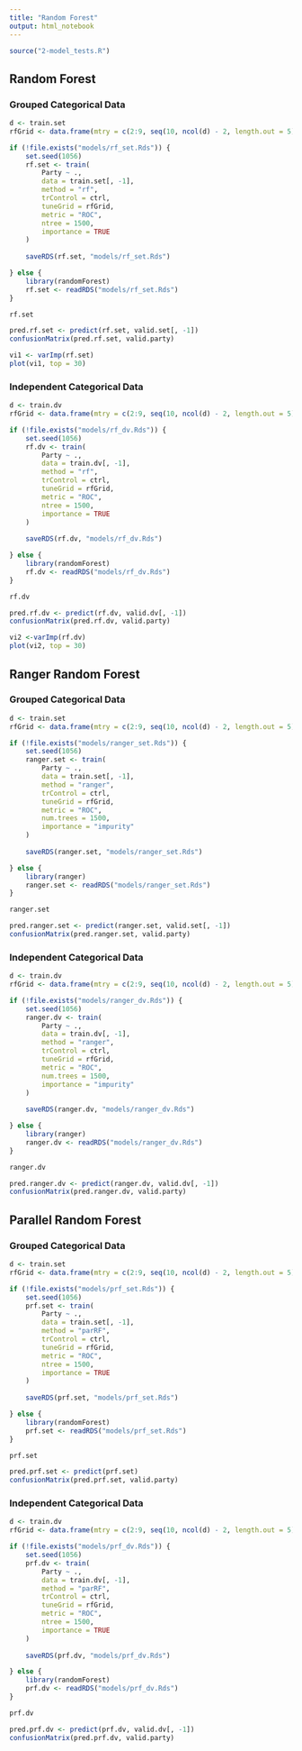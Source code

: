 ```yaml
---
title: "Random Forest"
output: html_notebook
---
```


```r
source("2-model_tests.R")
```

## Random Forest

### Grouped Categorical Data
```r
d <- train.set
rfGrid <- data.frame(mtry = c(2:9, seq(10, ncol(d) - 2, length.out = 5)))
```

```r
if (!file.exists("models/rf_set.Rds")) {
    set.seed(1056)
    rf.set <- train(
        Party ~ .,
        data = train.set[, -1],
        method = "rf",
        trControl = ctrl,
        tuneGrid = rfGrid,
        metric = "ROC",
        ntree = 1500,
        importance = TRUE
    )
    
    saveRDS(rf.set, "models/rf_set.Rds")

} else {
    library(randomForest)
    rf.set <- readRDS("models/rf_set.Rds")
}
```

```r
rf.set
```

```r
pred.rf.set <- predict(rf.set, valid.set[, -1])
confusionMatrix(pred.rf.set, valid.party)
```

```r
vi1 <- varImp(rf.set)
plot(vi1, top = 30)
```

### Independent Categorical Data

```r
d <- train.dv
rfGrid <- data.frame(mtry = c(2:9, seq(10, ncol(d) - 2, length.out = 5)))
```

```r
if (!file.exists("models/rf_dv.Rds")) {
    set.seed(1056)
    rf.dv <- train(
        Party ~ .,
        data = train.dv[, -1],
        method = "rf",
        trControl = ctrl,
        tuneGrid = rfGrid,
        metric = "ROC",
        ntree = 1500,
        importance = TRUE
    )
    
    saveRDS(rf.dv, "models/rf_dv.Rds")

} else {
    library(randomForest)
    rf.dv <- readRDS("models/rf_dv.Rds")
}
```

```r
rf.dv
```

```r
pred.rf.dv <- predict(rf.dv, valid.dv[, -1])
confusionMatrix(pred.rf.dv, valid.party)
```

```r
vi2 <-varImp(rf.dv)
plot(vi2, top = 30)
```

## Ranger Random Forest

### Grouped Categorical Data

```r
d <- train.set
rfGrid <- data.frame(mtry = c(2:9, seq(10, ncol(d) - 2, length.out = 5)))
```

```r
if (!file.exists("models/ranger_set.Rds")) {
    set.seed(1056)
    ranger.set <- train(
        Party ~ .,
        data = train.set[, -1],
        method = "ranger",
        trControl = ctrl,
        tuneGrid = rfGrid,
        metric = "ROC",
        num.trees = 1500,
        importance = "impurity"
    )
    
    saveRDS(ranger.set, "models/ranger_set.Rds")

} else {
    library(ranger)
    ranger.set <- readRDS("models/ranger_set.Rds")
}
```
```r
ranger.set
```

```r
pred.ranger.set <- predict(ranger.set, valid.set[, -1])
confusionMatrix(pred.ranger.set, valid.party)
```

### Independent Categorical Data

```r
d <- train.dv
rfGrid <- data.frame(mtry = c(2:9, seq(10, ncol(d) - 2, length.out = 5)))
```

```r
if (!file.exists("models/ranger_dv.Rds")) {
    set.seed(1056)
    ranger.dv <- train(
        Party ~ .,
        data = train.dv[, -1],
        method = "ranger",
        trControl = ctrl,
        tuneGrid = rfGrid,
        metric = "ROC",
        num.trees = 1500,
        importance = "impurity"
    )
    
    saveRDS(ranger.dv, "models/ranger_dv.Rds")

} else {
    library(ranger)
    ranger.dv <- readRDS("models/ranger_dv.Rds")
}
```

```r
ranger.dv
```

```r
pred.ranger.dv <- predict(ranger.dv, valid.dv[, -1])
confusionMatrix(pred.ranger.dv, valid.party)
```

## Parallel Random Forest

### Grouped Categorical Data
```r
d <- train.set
rfGrid <- data.frame(mtry = c(2:9, seq(10, ncol(d) - 2, length.out = 5)))
```

```r
if (!file.exists("models/prf_set.Rds")) {
    set.seed(1056)
    prf.set <- train(
        Party ~ .,
        data = train.set[, -1],
        method = "parRF",
        trControl = ctrl,
        tuneGrid = rfGrid,
        metric = "ROC",
        ntree = 1500,
        importance = TRUE
    )
    
    saveRDS(prf.set, "models/prf_set.Rds")

} else {
    library(randomForest)
    prf.set <- readRDS("models/prf_set.Rds")
}
```

```r
prf.set
```

```r
pred.prf.set <- predict(prf.set)
confusionMatrix(pred.prf.set, valid.party)
```

### Independent Categorical Data

```r
d <- train.dv
rfGrid <- data.frame(mtry = c(2:9, seq(10, ncol(d) - 2, length.out = 5)))
```

```r
if (!file.exists("models/prf_dv.Rds")) {
    set.seed(1056)
    prf.dv <- train(
        Party ~ .,
        data = train.dv[, -1],
        method = "parRF",
        trControl = ctrl,
        tuneGrid = rfGrid,
        metric = "ROC",
        ntree = 1500,
        importance = TRUE
    )
    
    saveRDS(prf.dv, "models/prf_dv.Rds")

} else {
    library(randomForest)
    prf.dv <- readRDS("models/prf_dv.Rds")
}
```

```r
prf.dv
```

```r
pred.prf.dv <- predict(prf.dv, valid.dv[, -1])
confusionMatrix(pred.prf.dv, valid.party)
```


